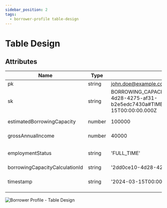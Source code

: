 ```yaml
---
sidebar_position: 2
tags:
  - borrower-profile table-design
---
```


# Table Design

## Attributes

| Name                           | Type   | Example                                                                                                | Description                                                                                                                   |
|--------------------------------|--------|--------------------------------------------------------------------------------------------------------|-------------------------------------------------------------------------------------------------------------------------------|
| pk                             | string | john.doe@example.com                                                                                   | Primary Key: The borrower's email address                                                                                     |
| sk                             | string | BORROWING_CAPACITY_CALCULATION#2dd0ce10-4d28-4275-af31-b2e5edc7430a#TIMESTAMP#2024-03-15T00:00:00.000Z | Sort Key: The entity type ('BORROWING_CAPACITY_CALCULATION'),  borrowingCapacityCalculationId and timestamp separated by '#'  |
| estimatedBorrowingCapacity     | number | 100000                                                                                                 | The borrower's borrowing capacity. This is a number >= 0                                                                      |
| grossAnnualIncome              | number | 40000                                                                                                  | The borrower's gross annual income. This is a number >= 0                                                                     |
| employmentStatus               | string | 'FULL_TIME'                                                                                            | The borrower's employment status. One of 'FULL_TIME', 'PART_TIME', 'CASUAL', 'SELF_EMPLOYED'                                  |
| borrowingCapacityCalculationId | string | '2dd0ce10-4d28-4275-af31-b2e5edc7430a'                                                                 | A randomly generated V4 UUID                                                                                                  |
| timestamp                      | string | '2024-03-15T00:00:00.000Z`                                                                             | The time of calculation of the borrowing capacity. This is an ISO8061 date and time in UTC.                                   |


![Borrower Profile - Table Design](/img/borrowing-capacity/table-desgin-borrowing-capacity-and-borrower-profile.png)